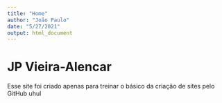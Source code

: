 ```yaml
---
title: "Home"
author: "João Paulo"
date: "5/27/2021"
output: html_document
---
```


# JP Vieira-Alencar

Esse site foi criado apenas para treinar o básico da criação de sites pelo GitHub uhul